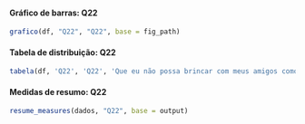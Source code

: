#### Gráfico de barras: Q22

```r
grafico(df, "Q22", "Q22", base = fig_path)
```

#### Tabela de distribuição: Q22

```r
tabela(df, 'Q22', 'Q22', 'Que eu não possa brincar com meus amigos como eu brincava antes', base = output)
```


#### Medidas de resumo: Q22

```r
resume_measures(dados, "Q22", base = output)
```
